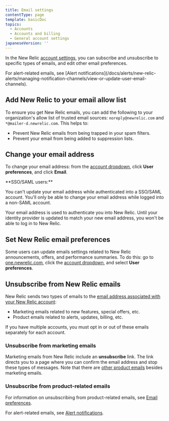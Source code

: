 ```yaml
---
title: Email settings
contentType: page
template: basicDoc
topics:
  - Accounts
  - Accounts and billing
  - General account settings
japaneseVersion: ''
---
```


In the New Relic [account settings](/docs/accounts/accounts-billing/general-account-settings/introduction-account-settings), you can subscribe and unsubscribe to specific types of emails, and edit other email preferences.

<Callout variant="tip">
  For alert-related emails, see [Alert notifications](/docs/alerts/new-relic-alerts/managing-notification-channels/view-or-update-user-email-channels).
</Callout>

## Add New Relic to your email allow list

To ensure you get New Relic emails, you can add the following to your organization's allow list of trusted email sources: `noreply@newrelic.com` and `*@mailer-d.newrelic.com`. This helps to:

* Prevent New Relic emails from being trapped in your spam filters.
* Prevent your email from being added to suppression lists.

## Change your email address

To change your email address: from the [account dropdown](/docs/accounts-partnerships/education/getting-started-new-relic/glossary#account-dropdown), click **User preferences**, and click **Email**.

<Callout variant="tip">
  **SSO/SAML users:**

  You can't update your email address while authenticated into a SSO/SAML account. You'll only be able to change your email address while logged into a non-SAML account.

  Your email address is used to authenticate you into New Relic. Until your identity provider is updated to match your new email address, you won't be able to log in to New Relic.
</Callout>

## Set New Relic email preferences

Some users can update emails settings related to New Relic announcements, offers, and performance summaries. To do this: go to [one.newrelic.com](https://one.newrelic.com), click the [account dropdown](/docs/accounts-partnerships/education/getting-started-new-relic/glossary#account-dropdown), and select **User preferences**.

## Unsubscribe from New Relic emails

New Relic sends two types of emails to the [email address associated with your New Relic account](/docs/subscriptions/account-email-settings):

* Marketing emails related to new features, special offers, etc.
* Product emails related to alerts, updates, billing, etc.

If you have multiple accounts, you must opt in or out of these emails separately for each account.

### Unsubscribe from marketing emails

Marketing emails from New Relic include an **unsubscribe** link. The link directs you to a page where you can confirm the email address and stop these types of messages. Note that there are [other product emails](#unsubscribe) besides marketing emails.

### Unsubscribe from product-related emails

For information on unsubscribing from product-related emails, see [Email preferences](#emails).

For alert-related emails, see [Alert notifications](/docs/alerts/new-relic-alerts/managing-notification-channels/view-or-update-user-email-channels).
